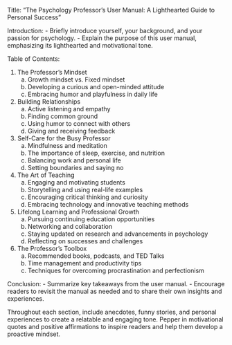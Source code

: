 Title: "The Psychology Professor's User Manual: A Lighthearted Guide to
Personal Success"

Introduction: - Briefly introduce yourself, your background, and your
passion for psychology. - Explain the purpose of this user manual,
emphasizing its lighthearted and motivational tone.

Table of Contents:

1.  The Professor's Mindset
    a.  Growth mindset vs. Fixed mindset
    b.  Developing a curious and open-minded attitude
    c.  Embracing humor and playfulness in daily life
2.  Building Relationships
    a.  Active listening and empathy
    b.  Finding common ground
    c.  Using humor to connect with others
    d.  Giving and receiving feedback
3.  Self-Care for the Busy Professor
    a.  Mindfulness and meditation
    b.  The importance of sleep, exercise, and nutrition
    c.  Balancing work and personal life
    d.  Setting boundaries and saying no
4.  The Art of Teaching
    a.  Engaging and motivating students
    b.  Storytelling and using real-life examples
    c.  Encouraging critical thinking and curiosity
    d.  Embracing technology and innovative teaching methods
5.  Lifelong Learning and Professional Growth
    a.  Pursuing continuing education opportunities
    b.  Networking and collaboration
    c.  Staying updated on research and advancements in psychology
    d.  Reflecting on successes and challenges
6.  The Professor's Toolbox
    a.  Recommended books, podcasts, and TED Talks
    b.  Time management and productivity tips
    c.  Techniques for overcoming procrastination and perfectionism

Conclusion: - Summarize key takeaways from the user manual. - Encourage
readers to revisit the manual as needed and to share their own insights
and experiences.

Throughout each section, include anecdotes, funny stories, and personal
experiences to create a relatable and engaging tone. Pepper in
motivational quotes and positive affirmations to inspire readers and
help them develop a proactive mindset.
